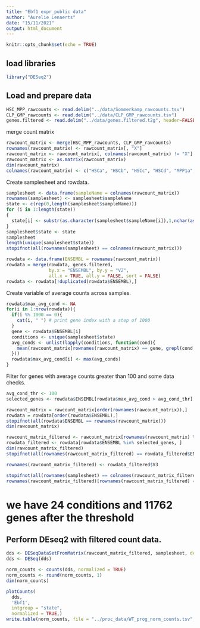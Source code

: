 ```yaml
---
title: "Ebf1 expr_public data"
author: "Aurelie Lenaerts"
date: "15/11/2021"
output: html_document
---
```


```r
knitr::opts_chunk$set(echo = TRUE)
```

## load libraries

```r
library("DESeq2")
```

## Load and prepare data

```r
HSC_MPP_rawcounts <- read.delim("../data/Sommerkamp_rawcounts.tsv")
CLP_GMP_rawcounts <- read.delim("../data/CLP_GMP_rawcounts.tsv")
genes.filtered <- read.delim("../data/genes.filtered.t2g", header=FALSE)
```

merge count matrix
```r
rawcount_matrix <- merge(HSC_MPP_rawcounts, CLP_GMP_rawcounts)
rownames(rawcount_matrix) <- rawcount_matrix[, "X"]
rawcount_matrix <- rawcount_matrix[, colnames(rawcount_matrix) != "X"]
rawcount_matrix <- as.matrix(rawcount_matrix)
dim(rawcount_matrix)
colnames(rawcount_matrix) <- c("HSCa", "HSCb", "HSCc", "HSCd", "MPP1a", "MPP1b", "MPP1c", "MPP1d", "MPP2a", "MPP2b", "MPP2c", "MPP2d", "MPP3a", "MPP3b", "MPP3c", "MPP3d","MPP4a", "MPP4b", "MPP4c", "MPP4d", "CLPa", "CLPb", "GMPa", "GMPb")
```

Create samplesheet and rowdata.
```r
samplesheet <- data.frame(sampleName = colnames(rawcount_matrix))
rownames(samplesheet) <- samplesheet$sampleName
state <- c(rep(0,length(samplesheet$sampleName)))
for (i in 1:length(state))
{
  state[i] <- substr(as.character(samplesheet$sampleName[i]),1,nchar(as.character(samplesheet$sampleName[i]))-1)
}
samplesheet$state <- state
samplesheet
length(unique(samplesheet$state))
stopifnot(all(rownames(samplesheet) == colnames(rawcount_matrix)))

rowdata <- data.frame(ENSEMBL = rownames(rawcount_matrix))
rowdata = merge(rowdata, genes.filtered,
                by.x = "ENSEMBL", by.y = "V2",
                all.x = TRUE, all.y = FALSE, sort = FALSE)
rowdata <- rowdata[!duplicated(rowdata$ENSEMBL),]
```

Create variable of average counts across samples.
```r
rowdata$max_avg_cond <- NA
for(i in 1:nrow(rowdata)){
  if(i %% 1000 == 0){
    cat(i, " ") # print gene index with a step of 1000
  }
  gene <- rowdata$ENSEMBL[i]
  conditions <- unique(samplesheet$state)
  avg_conds <- unlist(lapply(conditions, function(cond){
    mean(rawcount_matrix[rownames(rawcount_matrix) == gene, grepl(cond, colnames(rawcount_matrix))])
  }))
  rowdata$max_avg_cond[i] <- max(avg_conds)
}
```

Filter for genes with average counts greater than 100 and some data checks.
```r
avg_cond_thr <- 100
selected_genes <- rowdata$ENSEMBL[rowdata$max_avg_cond > avg_cond_thr]

rawcount_matrix = rawcount_matrix[order(rownames(rawcount_matrix)),]
rowdata = rowdata[order(rowdata$ENSEMBL),]
stopifnot(all(rowdata$ENSEMBL == rownames(rawcount_matrix)))
dim(rawcount_matrix)

rawcount_matrix_filtered <- rawcount_matrix[rownames(rawcount_matrix) %in% selected_genes, ]
rowdata_filtered <- rowdata[rowdata$ENSEMBL %in% selected_genes, ]
dim(rawcount_matrix_filtered)
stopifnot(all(rownames(rawcount_matrix_filtered) == rowdata_filtered$ENSEMBL))

rownames(rawcount_matrix_filtered) <- rowdata_filtered$V3

stopifnot(all(rownames(samplesheet) == colnames(rawcount_matrix_filtered)))
rownames(rawcount_matrix_filtered)[rownames(rawcount_matrix_filtered) == ""] 
```
# we have 24 conditions and 11762 genes after the threshold

## Perform DEseq2 with filtered count data. 

```r
dds <- DESeqDataSetFromMatrix(rawcount_matrix_filtered, samplesheet, design= ~ state, rowData = rowdata_filtered)
dds <- DESeq(dds)
```

```r
norm_counts <- counts(dds, normalized = TRUE)
norm_counts <- round(norm_counts, 1)
dim(norm_counts)
```

```r
plotCounts(
  dds,
  'Ebf1',
  intgroup = "state",
  normalized = TRUE,)
write.table(norm_counts, file = "../proc_data/WT_prog_norm_counts.tsv", quote = FALSE, sep = "\t")
```
